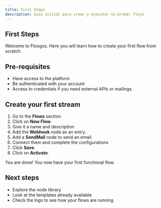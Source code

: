 ```yaml
---
title: First Steps
description: Guía inicial para crear y ejecutar tu primer flujo
---
```



## First Steps

Welcome to Floogos. Here you will learn how to create your first flow from scratch.

## Pre-requisites
- Have access to the platform
- Be authenticated with your account
- Access to credentials if you need external APIs or mailings.

## Create your first stream

1. Go to the **Flows** section.
2. Click on **New Flow**.
3. Give it a name and description
4. Add the **Webhook** node as an entry.
5. Add a **SendMail** node to send an email.
6. Connect them and complete the configurations
7. Click **Save**.
8. Click on **Activate**.

You are done! You now have your first functional flow.

## Next steps
- Explore the node library
- Look at the templates already available
- Check the logs to see how your flows are running